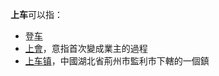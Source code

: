 '''上车'''可以指：
* 登[[车|车]]
* [[上會|上會]]，意指首次變成業主的過程
* [[上车镇|上车镇]]，中國湖北省荊州市監利市下轄的一個鎮
{{disambig|Cat=二字中國相關消歧義}}